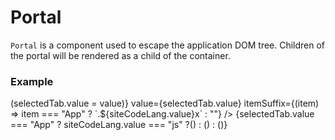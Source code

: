 
# Portal

`Portal` is a component used to escape the application DOM 
tree. Children of the portal will be rendered as a child of the 
container. 

### Example

<div>
  <div className="not-prose">
    <TabGroup
      items={["App", "index.html"]}
      onSelect={(value) => (selectedTab.value = value)}
      value={selectedTab.value}
      itemSuffix={(item) => item === "App" ? `.${siteCodeLang.value}x` : ""}
    />
    <CopyInnerText>
    {selectedTab.value === "App" ?
      siteCodeLang.value === "js" ?(<ExampleApp />) : (<ExampleAppTS />) 
    : (<ExampleIndex />)}
    </CopyInnerText>
  </div>
</div>